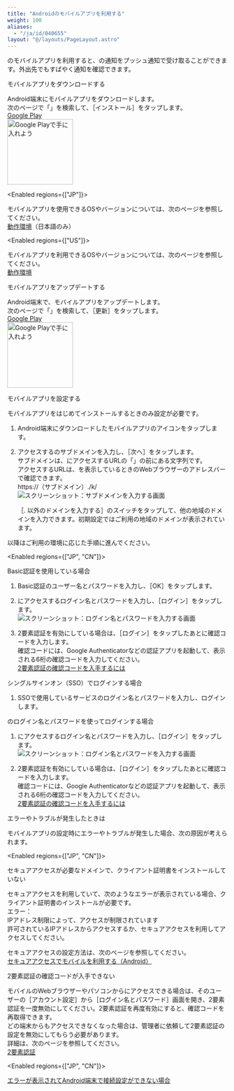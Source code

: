 ```yaml
---
title: "Androidのモバイルアプリを利用する"
weight: 100
aliases:
  - "/ja/id/040655"
layout: "@/layouts/PageLayout.astro"
---
```




<Kintone />のモバイルアプリを利用すると、<Kintone />の通知をプッシュ通知で受け取ることができます。外出先でもすばやく通知を確認できます。

<Heading id="android_mobileapp_android_10">モバイルアプリをダウンロードする</Heading>

Android端末にモバイルアプリをダウンロードします。  
次のページで「<Kintone />」を検索して、<Wovn>［インストール］</Wovn>をタップします。<Wovn></Wovn>  
[Google Play](https://play.google.com/store/apps/details?id=com.cybozu.kintone.mobile)  
<a href='https://play.google.com/store/apps/details?id=com.cybozu.kintone.mobile'><img alt="Google Playで手に入れよう" src="/k/img-ja/google-play-badge.png" width="150"/></a>

<Enabled regions={["JP"]}>

モバイルアプリを使用できるOSやバージョンについては、次のページを参照してください。  
[動作環境](https://www.cybozu.com/jp/service/requirements.html#app)（日本語のみ）

</Enabled>

<Enabled regions={["US"]}>

モバイルアプリを利用できるOSやバージョンについては、次のページを参照してください。  
[動作環境](https://trust-center.kintone.com/service/requirements/#app)

</Enabled>

<Heading id="android_mobileapp_android_15">モバイルアプリをアップデートする</Heading>

Android端末で、モバイルアプリをアップデートします。  
次のページで「<Kintone />」を検索して、<Wovn>［更新］</Wovn>をタップします。<Wovn></Wovn>  
[Google Play](https://play.google.com/store/apps/details?id=com.cybozu.kintone.mobile)  
<a href='https://play.google.com/store/apps/details?id=com.cybozu.kintone.mobile'><img alt="Google Playで手に入れよう" src="/k/img-ja/google-play-badge.png" width="150"/></a>

<Heading id="android_mobileapp_android_20">モバイルアプリを設定する</Heading>

モバイルアプリをはじめてインストールするときのみ設定が必要です。

1. Android端末にダウンロードしたモバイルアプリのアイコンをタップします。

1. アクセスする<Kintone />のサブドメインを入力し、<Wovn>［次へ］</Wovn>をタップします。  
  サブドメインは、<Kintone />にアクセスするURLの「<CybozuCom />」の前にある文字列です。  
  アクセスするURLは、<Kintone />を表示しているときのWebブラウザーのアドレスバーで確認できます。  
  https://（サブドメイン）.<CybozuCom />/k/
   <Img src="/k/kintone/img-ja/mobileapp_android_01.png" alt="スクリーンショット：サブドメインを入力する画面" />

   <Note>

   <Wovn>［.<CybozuCom /> 以外のドメインを入力する］</Wovn>のスイッチをタップして、他の地域のドメインを入力できます。初期設定ではご利用の地域のドメインが表示されています。

   </Note>

以降はご利用の環境に応じた手順に進んでください。

<Enabled regions={["JP", "CN"]}>

<Heading level={3} id="android_mobileapp_android_2010">Basic認証を使用している場合</Heading>

1. Basic認証のユーザー名とパスワードを入力し、<Wovn>［OK］</Wovn>をタップします。

1. <Kintone />にアクセスするログイン名とパスワードを入力し、<Wovn>［ログイン］</Wovn>をタップします。  
   <Img src="/k/kintone/img-ja/mobileapp_android_03.png" alt="スクリーンショット：ログイン名とパスワードを入力する画面" />

1. 2要素認証を有効にしている場合は、<Wovn>［ログイン］</Wovn>をタップしたあとに確認コードを入力します。  
  確認コードには、Google Authenticatorなどの認証アプリを起動して、表示される6桁の確認コードを入力してください。  
  [2要素認証の確認コードを入手するには](/general/ja/id/020418.html)

</Enabled>

<Heading level={3} id="android_mobileapp_android_2020">シングルサインオン（SSO）でログインする場合</Heading>

1. SSOで使用しているサービスのログイン名とパスワードを入力し、ログインします。

<Heading level={3} id="android_mobileapp_android_2030"><Kintone />のログイン名とパスワードを使ってログインする場合</Heading>

1. <Kintone />にアクセスするログイン名とパスワードを入力し、<Wovn>［ログイン］</Wovn>をタップします。  
   <Img src="/k/kintone/img-ja/mobileapp_android_03.png" alt="スクリーンショット：ログイン名とパスワードを入力する画面" />

1. 2要素認証を有効にしている場合は、<Wovn>［ログイン］</Wovn>をタップしたあとに確認コードを入力します。  
  確認コードには、Google Authenticatorなどの認証アプリを起動して、表示される6桁の確認コードを入力してください。  
  [2要素認証の確認コードを入手するには](/general/ja/id/020418.html)

<Heading id="android_mobileapp_android_30">エラーやトラブルが発生したときは</Heading>

モバイルアプリの設定時にエラーやトラブルが発生した場合、次の原因が考えられます。

<Enabled regions={["JP", "CN"]}>

<Heading level={3} id="android_mobileapp_android_3010">セキュアアクセスが必要なドメインで、クライアント証明書をインストールしていない</Heading>

セキュアアクセスを利用していて、次のようなエラーが表示されている場合、クライアント証明書のインストールが必要です。  
エラー：  
IPアドレス制限によって、アクセスが制限されています  
許可されているIPアドレスからアクセスするか、セキュアアクセスを利用してアクセスしてください。  

セキュアアクセスの設定方法は、次のページを参照してください。  
[セキュアアクセスでモバイルを利用する（Android）](/k/ja/id/040656.html)

</Enabled>

<Heading level={3} id="android_mobileapp_android_3020">2要素認証の確認コードが入手できない</Heading>

モバイルのWebブラウザーやパソコンから<Kintone />にアクセスできる場合は、そのユーザーの<Wovn>［アカウント設定］</Wovn>から<Wovn>［ログイン名とパスワード］</Wovn>画面を開き、2要素認証を一度無効にしてください。2要素認証を再度有効にすると、確認コードを再取得できます。  
どの端末からもアクセスできなくなった場合は、管理者に依頼して2要素認証の設定を無効にしてもらう必要があります。  
詳細は、次のページを参照してください。  
[2要素認証](/general/ja/id/020439.html)

<Enabled regions={["JP", "CN"]}>

<Reference>

[エラーが表示されてAndroid端末で接続設定ができない場合](/k/ja/id/040362.html)

</Reference>

</Enabled>

